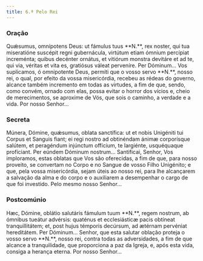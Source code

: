 ```yaml
---
title: 6.ª Pelo Rei
---
```


### Oração

<div class="side-by-side not-content">
  <span>
    Quǽsumus, omnípotens Deus: ut fámulus tuus **N.**, rex noster, qui tua miseratióne suscépit
    regni gubernácula, virtútum etiam ómnium percípiat increménta; quibus decénter ornátus, et
    vitiórum monstra devitáre et ad te, qui via, véritas et vita es, gratiósus váleat perveníre. Per
    Dóminum...
  </span>
  <span>
    Vos suplicamos, ó omnipotente Deus, permiti que o vosso servo **N.**, nosso rei, o qual, por
    efeito da vossa misericórdia, recebeu as rédeas do governo, alcance também incremento em todas
    as virtudes, a fim de que, sendo, como convém, ornado com elas, possa evitar o horror dos vícios
    e, cheio de merecimentos, se aproxime de Vós, que sois o caminho, a verdade e a vida. Por nosso
    Senhor...
  </span>
</div>

### Secreta

<div class="side-by-side not-content">
  <span>
    Múnera, Dómine, quǽsumus, oblata sanctífica: ut et nobis Unigéniti tui Corpus et Sanguis fiant;
    ei regi nostro ad obtinéndam ánimæ corporísque salútem, et peragéndum injúnctum offícium, te
    largiénte, usquéquaque profíciant. Per eúndem Dóminum nostrum...
  </span>
  <span>
    Santificai, Senhor, Vos imploramos, estas oblatas que Vos são oferecidas, a fim de que, para
    nosso proveito, se convertam no Corpo e no Sangue de vosso Filho Unigénito; e que, pela vossa
    misericórdia, sejam úteis ao nosso rei, para lhe alcançarem a salvação da alma e do corpo e o
    auxiliarem a desempenhar o cargo de que foi investido. Pelo mesmo nosso Senhor...
  </span>
</div>

### Postcomúnio

<div class="side-by-side not-content">
  <span>
    Hæc, Dómine, oblátio salutáris fámulum tuum **N.**, regem nostrum, ab ómnibus tueátur advérsis:
    quaténus et ecclesiásticæ pacis obtíneat tranquillitátem; et, post hujus témporis decúrsum, ad
    ætérnam pervéniat hereditátem. Per Dóminum...
  </span>
  <span>
    Senhor, que esta salutar oblação proteja o vosso servo **N.**, nosso rei, contra todas as
    adversidades, a fim de que alcance a tranquilidade, que proporciona a paz da Igreja, e, após
    esta vida, consiga a herança eterna. Por nosso Senhor...
  </span>
</div>
